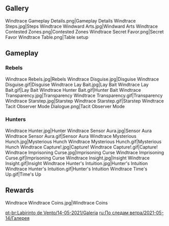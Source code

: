 {{Event Tabs|rootpage=Windtrace/2021-05-14}}
==Gallery==
<gallery>
Windtrace Gameplay Details.png|Gameplay Details
Windtrace Steps.jpg|Steps
Windtrace Windward Arts.jpg|Windward Arts
Windtrace Contested Zones.png|Contested Zones
Windtrace Secret Favor.png|Secret Favor
Windtrace Table.png|Table setup
</gallery>

==Gameplay==
===Rebels===
<gallery>
Windtrace Rebels.jpg|Rebels
Windtrace Disguise.jpg|Disguise
Windtrace Disguise.gif|Disguise
Windtrace Lay Bait.jpg|Lay Bait
Windtrace Lay Bait.gif|Lay Bait
Windtrace Hunter Bait.gif|Hunter Bait
Windtrace Transparency.jpg|Transparency
Windtrace Transparency.gif|Transparency
Windtrace Starstep.jpg|Starstep
Windtrace Starstep.gif|Starstep
Windtrace Tacit Observer Mode Dialogue.png|Tacit Observer Mode
</gallery>

===Hunters===
<gallery>
Windtrace Hunter.jpg|Hunter
Windtrace Sensor Aura.jpg|Sensor Aura
Windtrace Sensor Aura.gif|Sensor Aura
Windtrace Mysterious Hunch.jpg|Mysterious Hunch
Windtrace Mysterious Hunch.gif|Mysterious Hunch
Windtrace Capture!.jpg|Capture!
Windtrace Capture!.gif|Capture!
Windtrace Imprisoning Curse.jpg|Imprisoning Curse
Windtrace Imprisoning Curse.gif|Imprisoning Curse
Windtrace Insight.jpg|Insight
Windtrace Insight.gif|Insight
Windtrace Hunter's Intuition.jpg|Hunter's Intuition
Windtrace Hunter's Intuition.gif|Hunter's Intuition
Windtrace Time's Up.gif|Time's Up
</gallery>

==Rewards==
<gallery>
Windtrace Windtrace Coins.jpg|Windtrace Coins
</gallery>

[[pt-br:Labirinto de Vento/14-05-2021/Galeria]]
[[ru:По следам ветра/2021-05-14/Галерея]]